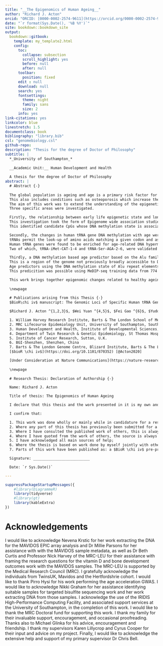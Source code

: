 ```yaml
--- 
title: "__The Epigenomics of Human Ageing__"
author: "Richard J. Acton"
orcid: "ORCID: [0000-0002-2574-9611](https://orcid.org/0000-0002-2574-9611)"
date: "`r format(Sys.Date(), '%B %Y')`"
site: bookdown::bookdown_site
output: 
  bookdown::gitbook:
    template: my_template2.html
    config:
      toc:
        collapse: subsection
        scroll_highlight: yes
        before: null
        after: null
      toolbar:
        position: fixed
      edit : null
      download: null
      search: yes
      fontsettings:
        theme: night
        family: sans
        size: 2
      info: yes
link-citations: yes
linkcolor: blue
linestretch: 1.5
documentclass: book
bibliography: "library.bib"
csl: "genomebiology.csl"
github-repo: 
description: "Thesis for the degree of Doctor of Philosophy"
subtitle: |
  *_University of Southampton_*
  
  __Academic Unit:__ Human Development and Health
  
  A thesis for the degree of Doctor of Philosophy
abstract: |
  # Abstract {-}
  
  The global population is ageing and age is a primary risk factor for many life threatening diseases including cancer, cardiovascular and neurodegenerative conditions. 
  This also includes conditions such as osteoporosis which increase the risk of death indirectly through elevated risk of the fracture of major bones and subsequent complications. 
  The aim of this work was to extend the understanding of the epigenetic processes involved in ageing and ageing-related disease.
  Three specific areas were investigated. 

  Firstly, the relationship between early life epigenetic state and long term bone health.
  This investigation took the form of Epigenome wide association studies conducted on umbilical cord blood DNA methylation.
  This identified candidate CpGs whose DNA methylation state is associated with bone mineral content at 6 years of age ($p < 2.52\times 10^{-8}$, n = 402) and periosteal circumference at 6 years of age ($p < 4.24\times 10^{-8}$, n = 141) respectively.

  Secondly, the changes in human tRNA gene DNA methylation with age were interogated. 
  tRNAs permit the look-up of amino acids matching a given codon and as such are an essential core component of the translation of mRNA into protein by the ribosome.
  Human tRNA genes were found to be enriched for age-related DNA hypermethylation and three specific tRNA loci show genome wide significant ($p < 4.34\times10^{-9}$) hypermethylation with age. 
  Two of which, tRNA-iMet-CAT-1-4 and tRNA-Ser-AGA-2-6, were validated using at different technology and replicated in an independent cohort, using a third DNA methylation assay.

  Thirdly, a DNA methylation based age predictor based on the Alu family of SINE repeat elements.
  This is a region of the genome not previously broadly accessible to DNA methylation assays used in the construction of age predictors. 
  Age predictors using the DNA methylation state of Alu repeat elements were able to predict human age with an R of 0.65 and a median absolute error of 8.1 years.
  This predicition was possible using MeDIP-seq training data from 774 individuals and validated on an unrelated set of 664 individuals.

  This work brings together epigenomic changes related to healthy ageing from the beginning of the lifecourse through to later life, examining areas of the DNA methylome not previously studied in depth.
  
  \newpage
  
  # Publications arising from this Thesis {-}
  $BioR\chi iv$ manuscript: The Genomic Loci of Specific Human tRNA Genes Exhibit Ageing-Related DNA Hypermethylation

  $Richard J. Acton ^{1,2,3}$, $Wei Yuan ^{4,5}$, $Fei Gao ^{6}$, $Yudong Xia ^{6}$, $Emma Bourne ^{7}$, $Eva Wozniak ^{7}$, $Jordana Bell ^{4}$, $Karen Lillycrop ^{3}$, $Jun Wang ^{6}$, $Elaine Dennison ^{2}$, $Nicholas Harvey ^{2}$, $Charles A. Mein ^{7}$, $Tim D. Spector ^{4}$, $Pirro G. Hysi ^{4}$, $Cyrus Cooper ^{2}$, $Christopher G. Bell ^{1}$

  1. William Harvey Research Institute, Barts & The London School of Medicine and Dentistry, Charterhouse Square, Queen Mary University of London, London, U.K.
  2. MRC Lifecourse Epidemiology Unit, University of Southampton, Southampton, U.K.
  3. Human Development and Health, Institute of Developmental Sciences, University of Southampton, Southampton, U.K.  
  4. Department of Twin Research & Genetic Epidemiology, St Thomas Hospital, King’s College London, London, U.K.
  5. Institute of Cancer Research, Sutton, U.K.
  6. BGI-Shenzhen, Shenzhen, China
  7. Barts & The London Genome Centre, Blizard Institute, Barts & The London School of Medicine and Dentistry, Queen Mary University of London, London, U.K.
  [$bioR \chi iv$](https://doi.org/10.1101/870352) [@Acton2020]

  [Under Consideration at Nature Communications](https://nature-research-under-consideration.nature.com/users/37265-nature-communications/posts/57741-the-genomic-loci-of-specific-human-trna-genes-exhibit-ageing-related-dna-hypermethylation)
  
  \newpage
  
  # Research Thesis: Declaration of Authorship {-}

  Name: Richard J. Acton

  Title of thesis: The Epigenomics of Human Ageing

  I declare that this thesis and the work presented in it is my own and has been generated by me as the result of my own original research.

  I confirm that:

  1. This work was done wholly or mainly while in candidature for a research degree at this   University;
  2. Where any part of this thesis has previously been submitted for a degree or any other qualification at this University or any other institution, this has been clearly stated;
  3. Where I have consulted the published work of others, this is always clearly attributed;
  4. Where I have quoted from the work of others, the source is always given. With the exception   of such quotations, this thesis is entirely my own work;
  5. I have acknowledged all main sources of help;
  6. Where the thesis is based on work done by myself jointly with others, I have made clear exactly what was done by others and what I have contributed myself; 
  7. Parts of this work have been published as: a $BioR \chi iv$ pre-print [@Acton2020]

  Signature: __________________________

  Date: `r Sys.Date()`

---
```


```r
suppressPackageStartupMessages({
	#library(DiagrammeR)
	library(tidyverse)
	#library(gt)
	library(kableExtra)
})
```

\newpage

\listoffigures

\newpage

# Acknowledgements {-}

I would like to acknowledge Nevena Krstic for her work extracting the DNA for the MAVIDOS EPIC array analysis and Dr Millie Parsons for her assistance with with the MAVIDOS sample metadata, as well as Dr Beth Curtis and Professor Nick Harvey of the MRC-LEU for their assistance with framing the research questions for the vitamin D and bone development outcomes work with the MAVIDOS samples.
The MRC-LEU is supported by the Medical Research Council (MRC).
I gratefully acknowledge the individuals from TwinsUK, Mavidos and the Hertfordshrie cohort.
I would like to thank Pirro Hysi for his work performing the age acceleration GWAS.
I would like to acknowledge Nikki Graham for her assistance identifying suitable samples for targeted bisulfite sequencing work and her work extracting DNA from those samples. 
I acknowledge the use of the IRIDIS High-Performance Computing Facility, and associated support services at the University of Southampton, in the completion of this work. 
I would like to thank the MRC Doctoral fund for supporting this work.
I thank my family for their invaluable support, encouragement, and occasional proofreading.
Thanks also to Michael Glinka for his advice, encouragement and friendship.
I thank my supervisors Karen Lillycrop and Cyrus Cooper for their input and advice on my project.
Finally, I would like to acknowledge the extensive help and support of my primary supervisor Dr Chris Bell.
